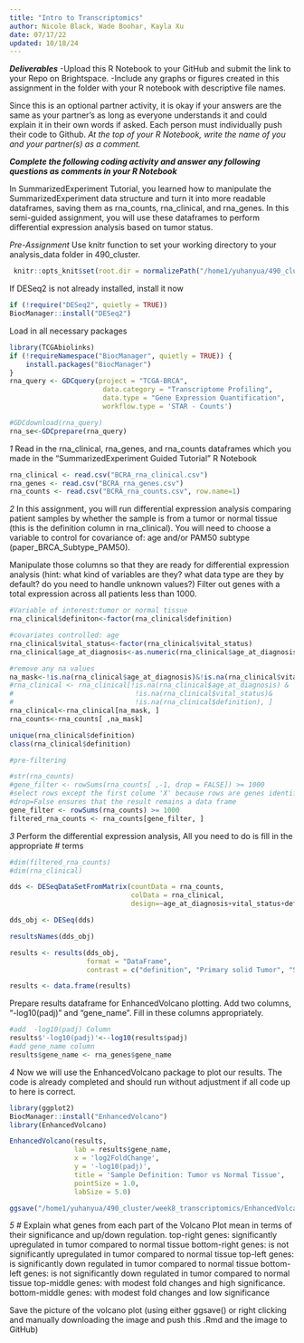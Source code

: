 ```yaml
---
title: "Intro to Transcriptomics"
author: Nicole Black, Wade Boohar, Kayla Xu
date: 07/17/22
updated: 10/18/24
---
```


***Deliverables***
-Upload this R Notebook to your GitHub and submit the link to your Repo on Brightspace.
-Include any graphs or figures created in this assignment in the folder with your R notebook with descriptive file names.

Since this is an optional partner activity, it is okay if your answers are the same as your partner’s as long as everyone understands it and could explain it in their own words if asked. Each person must individually push their code to Github. *At the top of your R Notebook, write the name of you and your partner(s) as a comment.*

***Complete the following coding activity and answer any following questions as comments in your R Notebook***

In SummarizedExperiment Tutorial, you learned how to manipulate the SummarizedExperiment data structure and turn it into more readable dataframes, saving them as rna_counts, rna_clinical, and rna_genes. In this semi-guided assignment, you will use these dataframes to perform differential expression analysis based on tumor status.

*Pre-Assignment*
Use knitr function to set your working directory to your analysis_data folder in 490_cluster.
```r
 knitr::opts_knit$set(root.dir = normalizePath("/home1/yuhanyua/490_cluster/analysis_data"))
```

If DESeq2 is not already installed, install it now
```r
if (!require("DESeq2", quietly = TRUE))
BiocManager::install("DESeq2")
```

Load in all necessary packages
```r
library(TCGAbiolinks)
if (!requireNamespace("BiocManager", quietly = TRUE)) {
    install.packages("BiocManager")
}
rna_query <- GDCquery(project = "TCGA-BRCA",
                       data.category = "Transcriptome Profiling", 
                       data.type = "Gene Expression Quantification",
                       workflow.type = 'STAR - Counts')

#GDCdownload(rna_query) 
rna_se<-GDCprepare(rna_query)

```



*1*
Read in the rna_clinical, rna_genes, and rna_counts dataframes which you made in the "SummarizedExperiment Guided Tutorial" R Notebook

```r

rna_clinical <- read.csv("BCRA_rna_clinical.csv")
rna_genes <- read.csv("BCRA_rna_genes.csv")
rna_counts <- read.csv("BCRA_rna_counts.csv", row.name=1)
```


*2*
In this assignment, you will run differential expression analysis comparing patient samples by whether the sample is from a tumor or normal tissue (this is the definition column in rna_clinical). You will need to choose a variable to control for covariance of: age and/or PAM50 subtype (paper_BRCA_Subtype_PAM50). 

Manipulate those columns so that they are ready for differential expression analysis (hint: what kind of variables are they? what data type are they by default? do you need to handle unknown values?) Filter out genes with a total expression across all patients less than 1000.
```r
#Variable of interest:tumor or normal tissue
rna_clinical$definiton<-factor(rna_clinical$definition)

#covariates controlled: age
rna_clinical$vital_status<-factor(rna_clinical$vital_status)
rna_clinical$age_at_diagnosis<-as.numeric(rna_clinical$age_at_diagnosis)

#remove any na values
na_mask<-!is.na(rna_clinical$age_at_diagnosis)&!is.na(rna_clinical$vital_status)&!is.na(rna_clinical$definition)
#rna_clinical <- rna_clinical[!is.na(rna_clinical$age_at_diagnosis) & 
#                              !is.na(rna_clinical$vital_status)&
#                              !is.na(rna_clinical$definition), ]
rna_clinical<-rna_clinical[na_mask, ]
rna_counts<-rna_counts[ ,na_mask]

unique(rna_clinical$definition)
class(rna_clinical$definition)

#pre-filtering

#str(rna_counts)
#gene_filter <- rowSums(rna_counts[ ,-1, drop = FALSE]) >= 1000
#select rows except the first colume 'X' because rows are genes identifiers and they are character not numeric
#drop=False ensures that the result remains a data frame
gene_filter <- rowSums(rna_counts) >= 1000
filtered_rna_counts <- rna_counts[gene_filter, ]


```


*3*
Perform the differential expression analysis, All you need to do is fill in the appropriate # terms
```r
#dim(filtered_rna_counts) 
#dim(rna_clinical)

dds <- DESeqDataSetFromMatrix(countData = rna_counts,
                              colData = rna_clinical,
                              design=~age_at_diagnosis+vital_status+definition)

dds_obj <- DESeq(dds)

resultsNames(dds_obj)

results <- results(dds_obj,
                   format = "DataFrame", 
                   contrast = c("definition", "Primary solid Tumor", "Solid Tissue Normal"))

results <- data.frame(results)
```

Prepare results dataframe for EnhancedVolcano plotting. Add two columns, "-log10(padj)" and "gene_name". Fill in these columns appropriately.
```r
#add  -log10(padj) Column
results$'-log10(padj)'<--log10(results$padj)
#add gene_name column
results$gene_name <- rna_genes$gene_name
```

*4*
Now we will use the EnhancedVolcano package to plot our results. The code is already completed and should run without adjustment if all code up to here is correct.
```r
library(ggplot2)
BiocManager::install("EnhancedVolcano")
library(EnhancedVolcano)

EnhancedVolcano(results,
                lab = results$gene_name,
                x = 'log2FoldChange',
                y = '-log10(padj)',
                title = 'Sample Definition: Tumor vs Normal Tissue',
                pointSize = 1.0,
                labSize = 5.0)

ggsave("/home1/yuhanyua/490_cluster/week8_transcriptomics/EnhancedVolcano_BRCA_TumorVSNormal.png")
```

*5*
# Explain what genes from each part of the Volcano Plot mean in terms of their significance and up/down regulation. 
top-right genes: significantly upregulated in tumor compared to normal tissue
bottom-right genes: is not significantly upregulated in tumor compared to normal tissue
top-left genes: is significantly down regulated in tumor compared to normal tissue
bottom-left genes: is not significantly down regulated in tumor compared to normal tissue
top-middle genes: with modest fold changes and high significance.
bottom-middle genes: with modest fold changes and low significance

Save the picture of the volcano plot (using either ggsave() or right clicking and manually downloading the image and push this .Rmd and the image to GitHub)
